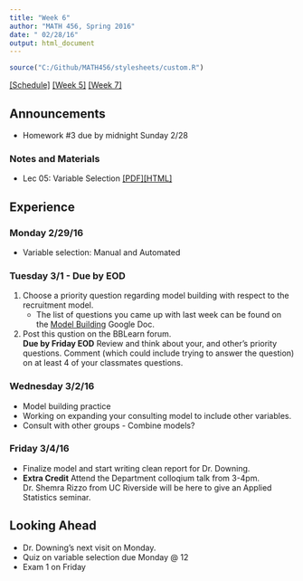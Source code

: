 ```yaml
---
title: "Week 6"
author: "MATH 456, Spring 2016"
date: " 02/28/16"
output: html_document
---
```

```r
source("C:/Github/MATH456/stylesheets/custom.R")
```
[[Schedule]](Schedule.html)  [[Week 5]](wk05.html) [[Week 7]](wk07.html)

## Announcements
* Homework #3 due by midnight Sunday 2/28

### Notes and Materials
* Lec 05: Variable Selection [[PDF]](notes/lec05_Variable_Selection.pdf)[[HTML]](notes/lec05_Variable_Selection.html)

## Experience

### Monday 2/29/16
* Variable selection: Manual and Automated

### Tuesday 3/1 - Due by EOD
1. Choose a priority question regarding model building with respect to the 
  recruitment model. 
    - The list of questions you came up with last week can be found on the 
    [Model Building](https://docs.google.com/a/mail.csuchico.edu/document/d/1JX_Gh90khCbhvACaA6_-xjt6otSrXmF58HykfIz4kZc/edit?usp=sharing) Google Doc.
2. Post this qustion on the BBLearn forum.   
**Due by Friday EOD** Review and think about your, and other's priority questions. 
  Comment (which could include trying to answer the question) on at least 4 of
  your classmates questions. 



### Wednesday 3/2/16
* Model building practice
* Working on expanding your consulting model to include other variables.  
* Consult with other groups - Combine models? 

### Friday 3/4/16
* Finalize model and start writing clean report for Dr. Downing. 
* **Extra Credit** Attend the Department colloqium talk from 3-4pm. 
  Dr. Shemra Rizzo from UC Riverside will be here to give an Applied
  Statistics seminar. 


## Looking Ahead
* Dr. Downing's next visit on Monday. 
* Quiz on variable selection due Monday @ 12
* Exam 1 on Friday



